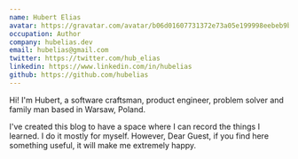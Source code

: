 ```yaml
---
name: Hubert Elias
avatar: https://gravatar.com/avatar/b06d01607731372e73a05e199998eebeb9bab3371fdc229e608a49bfae7a04f8?s=200
occupation: Author
company: hubelias.dev
email: hubelias@gmail.com
twitter: https://twitter.com/hub_elias
linkedin: https://www.linkedin.com/in/hubelias
github: https://github.com/hubelias
---
```


Hi! I'm Hubert, a software craftsman, product engineer, problem solver and family man based in Warsaw, Poland.

I've created this blog to have a space where I can record the things I learned. I do it mostly for myself. However,
Dear Guest, if you find here something useful, it will make me extremely happy.
